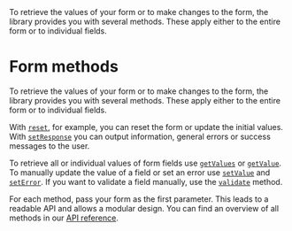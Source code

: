 
<Title>Form methods</Title>
<Description>
  To retrieve the values of your form or to make changes to the form, the
  library provides you with several methods. These apply either to the entire
  form or to individual fields.
</Description>

# Form methods

To retrieve the values of your form or to make changes to the form, the library provides you with several methods. These apply either to the entire form or to individual fields.

With <A href="/api/reset">`reset`</A>, for example, you can reset the form or update the initial values. With <A href="/api/setResponse">`setResponse`</A> you can output information, general errors or success messages to the user.

To retrieve all or individual values of form fields use <A href="/api/getValues">`getValues`</A> or <A href="/api/getValue">`getValue`</A>. To manually update the value of a field or set an error use <A href="/api/setValue">`setValue`</A> and <A href="/api/setError">`setError`</A>. If you want to validate a field manually, use the <A href="/api/validate">`validate`</A> method.

For each method, pass your form as the first parameter. This leads to a readable API and allows a modular design. You can find an overview of all methods in our <A href="/api">API reference</A>.
